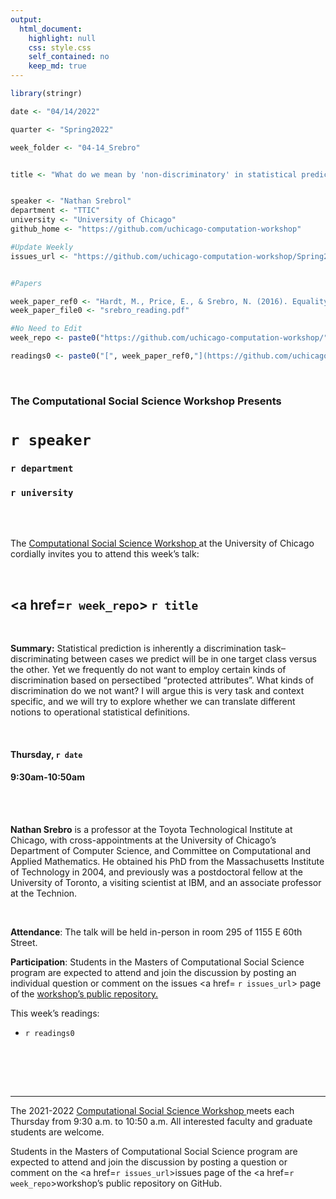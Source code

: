 ```yaml
---
output:
  html_document:
    highlight: null
    css: style.css
    self_contained: no
    keep_md: true
---
```


```r
library(stringr)

date <- "04/14/2022"

quarter <- "Spring2022"

week_folder <- "04-14_Srebro"


title <- "What do we mean by 'non-discriminatory' in statistical prediction tasks?"


speaker <- "Nathan Srebrol"
department <- "TTIC"
university <- "University of Chicago"
github_home <- "https://github.com/uchicago-computation-workshop"

#Update Weekly
issues_url <- "https://github.com/uchicago-computation-workshop/Spring2022/issues/3"


#Papers

week_paper_ref0 <- "Hardt, M., Price, E., & Srebro, N. (2016). Equality of opportunity in supervised learning. Advances in neural information processing systems, 29."
week_paper_file0 <- "srebro_reading.pdf"

#No Need to Edit
week_repo <- paste0("https://github.com/uchicago-computation-workshop/",quarter,"/tree/master/",week_folder)

readings0 <- paste0("[", week_paper_ref0,"](https://github.com/uchicago-computation-workshop/",quarter,"/blob/master/", week_folder,"/",week_paper_file0,")")


```



<br>

<h3 class=pfblock-header> The Computational Social Science Workshop Presents </h3>

<h1 class=pfblock-header3> `r speaker`</h1>
<h3 class=pfblock-header3> `r department` </h3>
<h3 class=pfblock-header3> `r university` </h3>

<br><br>



<p class=pfblock-header3>The <a href="https://macss.uchicago.edu/content/computation-workshop"> Computational Social Science Workshop </a> at the University of Chicago cordially invites you to attend this week's talk:</p>



<br>

<div class=pfblock-header3>
<h2 class=pfblock-header>
  <a href=`r week_repo`> `r title` </a>
</h2>

<br>
</div>



<p class=footertext2>

**Summary:**  Statistical prediction is inherently a discrimination task--discriminating between cases we predict will be in one target class versus the other.  Yet we frequently do not want to employ certain kinds of discrimination based on persectibed "protected attributes".  What kinds of discrimination do we not want?  I will argue this is very task and context specific, and we will try to explore whether we can translate different notions to operational statistical definitions.

</p>

<br>

<h4 class=pfblock-header3> Thursday, `r date` </h4>
<h4 class=pfblock-header3> 9:30am-10:50am </h4>

<br><br>

<p class=footertext2>

**Nathan Srebro** is a professor at the Toyota Technological Institute at Chicago, with cross-appointments at the University of Chicago's Department of Computer Science, and Committee on Computational and Applied Mathematics. He obtained his PhD from the Massachusetts Institute of Technology in 2004, and previously was a postdoctoral fellow at the University of Toronto, a visiting scientist at IBM, and an associate professor at the Technion.


</p>

<br>

<p class=footertext2>

**Attendance**: The talk will be held in-person in room 295 of 1155 E 60th Street.
</p>

<p class=footertext2>

**Participation**: Students in the Masters of Computational Social Science program are expected to attend and join the discussion by posting an individual question or comment on the issues <a href= `r issues_url`> page </a> of the <a href="https://github.com/uchicago-computation-workshop"> workshop's public repository.</a>

This week's readings:

- `r readings0`

<br>

<br><br>

---

<p class=footertext> The 2021-2022 <a href="https://macss.uchicago.edu/content/computation-workshop"> Computational Social Science Workshop </a> meets each Thursday from 9:30 a.m. to 10:50 a.m. All interested faculty and graduate students are welcome.</p>



<p class=footertext>Students in the Masters of Computational Social Science program are expected to attend and join the discussion by posting a question or comment on the <a href=`r issues_url`>issues page</a> of the <a href=`r week_repo`>workshop's public repository on GitHub.</a></p>
